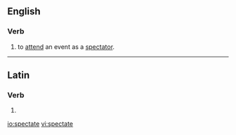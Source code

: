 ==English==

===Verb===
{{en-verb|spectat|ing}}

# {{intransitive}} to [[attend]] an event as a [[spectator]].

----

==Latin==

===Verb===
{{la-verb-form|spectāte}}

# {{conjugation of|specto|spectō|1|p|pres|act|imp|lang=la}}

[[io:spectate]]
[[vi:spectate]]